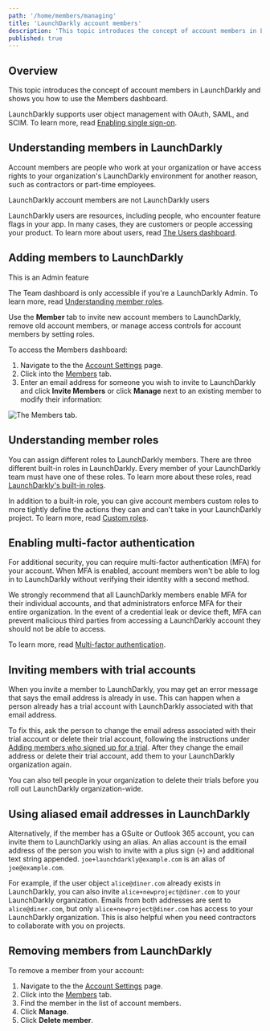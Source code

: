```yaml
---
path: '/home/members/managing'
title: 'LaunchDarkly account members'
description: 'This topic introduces the concept of account members in LaunchDarkly and shows you how to use the Team dashboard. LaunchDarkly supports user object management with OAuth, SAML, and SCIM.'
published: true
---
```


## Overview

This topic introduces the concept of account members in LaunchDarkly and shows you how to use the Members dashboard.

LaunchDarkly supports user object management with OAuth, SAML, and SCIM. To learn more, read [Enabling single sign-on](/home/account-security/sso).

## Understanding members in LaunchDarkly

Account members are people who work at your organization or have access rights to your organization's LaunchDarkly environment for another reason, such as contractors or part-time employees.

<Callout intent="info">
<CalloutTitle>LaunchDarkly account members are not LaunchDarkly users</CalloutTitle>
<CalloutDescription>

LaunchDarkly users are resources, including people, who encounter feature flags in your app. In many cases, they are customers or people accessing your product. To learn more about users, read [The Users dashboard](/home/users/users-dashboard).

</CalloutDescription>
</Callout>

## Adding members to LaunchDarkly

<Callout intent="alert">
<CalloutTitle>This is an Admin feature</CalloutTitle>
<CalloutDescription>

The Team dashboard is only accessible if you're a LaunchDarkly Admin. To learn more, read [Understanding member
roles](#understanding-member-roles).

</CalloutDescription>
</Callout>

Use the **Member** tab to invite new account members to LaunchDarkly, remove old account members, or manage access controls for account members by setting roles.

To access the Members dashboard:

1. Navigate to the the [Account Settings](https://app.launchdarkly.com/settings) page.
2. Click into the [Members](https://app.launchdarkly.com/settings/members) tab.
3. Enter an email address for someone you wish to invite to LaunchDarkly and click **Invite Members** or click **Manage** next to an existing member to modify their information:

![The Members tab.](../../../images/settings-team.png)


## Understanding member roles

You can assign different roles to LaunchDarkly members. There are three different built-in roles in LaunchDarkly. Every member of your LaunchDarkly team must have one of these roles. To learn more about these roles, read [LaunchDarkly's built-in roles](/home/members/built-in-roles).

In addition to a built-in role, you can give account members custom roles to more tightly define the actions they can and can't take in your LaunchDarkly project. To learn more, read [Custom roles](/home/members/custom-roles).

## Enabling multi-factor authentication

For additional security, you can require multi-factor authentication (MFA) for your account. When MFA is enabled, account members won't be able to log in to LaunchDarkly without verifying their identity with a second method.

We strongly recommend that all LaunchDarkly members enable MFA for their individual accounts, and that administrators enforce MFA for their entire organization. In the event of a credential leak or device theft, MFA can prevent malicious third parties from accessing a LaunchDarkly account they should not be able to access.

To learn more, read [Multi-factor authentication](/home/account-security/mfa).

## Inviting members with trial accounts

When you invite a member to LaunchDarkly, you may get an error message that says the email address is already in use. This can happen when a person already has a trial account with LaunchDarkly associated with that email address.

To fix this, ask the person to change the email adress associated with their trial account or delete their trial account, following the instructions under [Adding members who signed up for a trial](/home/getting-started/your-account#adding-members-who-signed-up-for-a-trial). After they change the email address or delete their trial account, add them to your LaunchDarkly organization again.

You can also tell people in your organization to delete their trials before you roll out LaunchDarkly organization-wide.

## Using aliased email addresses in LaunchDarkly

Alternatively, if the member has a GSuite or Outlook 365 account, you can invite them to LaunchDarkly using an alias. An alias account is the email address of the person you wish to invite with a plus sign (`+`) and additional text string appended. `joe+launchdarkly@example.com` is an alias of `joe@example.com`.

For example, if the user object `alice@diner.com` already exists in LaunchDarkly, you can also invite `alice+newproject@diner.com` to your LaunchDarkly organization. Emails from both addresses are sent to `alice@diner.com`, but only `alice+newproject@diner.com` has access to your LaunchDarkly organization. This is also helpful when you need contractors to collaborate with you on projects.

## Removing members from LaunchDarkly

To remove a member from your account:

1. Navigate to the the [Account Settings](https://app.launchdarkly.com/settings) page.
2. Click into the [Members](https://app.launchdarkly.com/settings/members) tab.
3. Find the member in the list of account members.
4. Click **Manage**.
5. Click **Delete member**.
